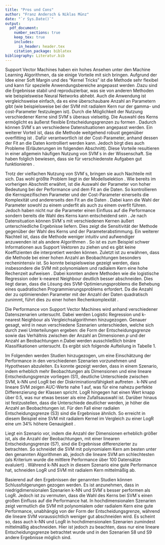 ```yaml
---
title: "Pros und Cons"
author: "Franz Andersch & Niklas Münz"
date: "`r Sys.Date()`"
output: 
  pdf_document:
    number_sections: true
    keep_tex: true
    includes:
      in_header: header.tex
    citation_package: biblatex
bibliography: Literatur.bib
---
```

\subsection{Pros}
Support Vector Machines haben ein hohes Ansehen unter den Machine Learning Algorithmen, da sie einige Vorteile mit sich bringen. Aufgrund der Idee einer Soft Margin und des "Kernel Tricks" ist die Methode sehr flexibel und kann für spezielle Anwendungsbereiche angepasst werden \parencite{bennettSupportVectorMachines2000}.Dazu sind die Ergebnisse stabil und reproduzierbar, was sie von anderen Methoden wie beispielsweise Neural Networks abhebt. Auch die Anwendung ist vergleichsweise einfach, da es eine überschaubare Anzahl an Parametern gibt (wie beispielsweise bei der SVM mit radialem Kern nur der gamma- und cost-Parameter festzulegen ist).\newline
Durch die Möglichkeit der Nutzung verschiedener Kerne sind SVM´s überaus vielseitig. Die Auswahl des Kerns ermöglicht es äußerst flexible Entscheidungsgrenzen zu formen \parencite{kuhnAppliedPredictiveModeling2013}. Dadurch können SVM´s an verschiedene Datensituationen angepasst werden.\newline
Ein weiterer Vorteil ist, dass die Methode weitgehend robust gegenüber overfitting ist \parencite{kuhnAppliedPredictiveModeling2013}. Dafür verantwortlich ist der Cost-Parameter, anhand dessen der Fit an die Daten kontrolliert werden kann. Jedoch birgt dies auch Probleme (Erläuterungen im folgenden Abschnitt).\newline
Diese Vorteile resultieren in einer allgemein häufigen Nutzung von SVM´s in der Wissenschaft. Sie haben folglich bewiesen, dass sie für verschiedenste Aufgaben gut funktionieren \parencite{kuhnAppliedPredictiveModeling2013}.

\subsection{Cons}
Trotz der vielfachen Nutzung von SVM´s, bringen sie auch Nachteile mit sich. Das wohl größte Problem liegt in der Modellselektion \parencite{bennettSupportVectorMachines2000}. Wie bereits im vorherigen Abschnitt erwähnt, ist die Auswahl der Parameter von hoher Bedeutung bei der Performance und dem Fit an die Daten. So kontrollieren die Kernspezifischen Parameter und der Cost-Parameter einerseits die Komplexität und andererseits den Fit an die Daten \parencite{kuhnAppliedPredictiveModeling2013}. Dabei kann die Wahl der Parameter sowohl zu einem underfit als auch zu einem overfit führen. Jedoch haben nicht nur die Parameter einen Einfluss auf die Performance sondern bereits die Wahl des Kerns kann entscheidend sein \parencite{burgesTutorialSupportVector1998}. Je nach Datensituation können SVM´s mit verschiedenen Kernen äußert unterschiedliche Ergebnisse liefern. Dies zeigt die Sensitivität der Methode gegenüber der Wahl des Kerns und der Parameterabstimmung.\newline
Ein weiterer Nachteil ist, dass die Methode weniger intuitiv und aufwendiger anzuwenden ist als andere Algorithmen \parencite{bennettSupportVectorMachines2000}. So ist es zum Beispiel schwer Informationen aus Support Vektoren zu ziehen und es gibt keine Koeffizienten die interpretiert werden können.\newline
Zuletzt ist zu erwähnen, dass die Methode bei einer hohen Anzahl an Beobachtungen besonders rechenintensiv ist. So konnte beispielsweise gezeigt werden, dass insbesondere die SVM mit polynomialem und radialem Kern eine hohe Rechenzeit aufweisen \parencite{scholzComparisonClassificationMethods2021}. Dabei konnten andere Methoden wie die logistische Regression oder k-nearest Neighbour deutlich besser abschneiden. Dies liegt daran, dass die Lösung des SVM-Optimierungsproblems die Behebung eines quadratischen Programmierungsproblems erfordert. Da die Anzahl der zu optimierenden Parameter mit der Anzahl der Daten quadratisch zunimmt, führt dies zu einer hohen Rechenkomplexität \parencite{kecmanSupportVectorMachines2005}.

\subsection{Hypothesen}
Die Performance von Support Vector Machines wird anhand verschiedener Datenszenarien untersucht. Dabei werden Logistic Regression und k-nearest Neighbour als Vergleichsalgorithmen hinzugezogen. Genauer gesagt, wird in neun verschiedene Szenarien unterschieden, welche sich durch zwei Unterteilungen ergeben: die Form der Entscheidungsgrenze sowie das Verhältnis zwischen der Anzahl an Dimensionen $p$ und der Anzahl an Beobachtungen $n$.Dabei werden ausschließlich binäre Klassifikationen untersucht. Es ergibt sich folgende Aufteilung in Tabelle 1.
\begin{table}[h]
\begin{center}
\begin{tabular}{ |c|c|c|c| }
 \hline
  & linear & polynomial & radial \\
 \hline
 $p \ll n$ & S1 & S2 & S3 \\
 \hline
 $p = n$ & S4 & S5 & S6 \\
 \hline
 $p \gg n$ & S7 & S8 & S9 \\
 \hline
\end{tabular}
\end{center}
\caption{Datensituationen}
\label{tab:datensituationen}
\end{table}
Im Folgenden werden Studien hinzugezogen, um eine Einschätzung der Performance in den verschiedenen Szenarien vorzunehmen und Hypothesen abzuleiten.\newline
Es konnte gezeigt werden, dass in einem Szenario, indem erheblich mehr Beobachtungen als Dimensionen und eine lineare Entscheidungsgrenze vorliegen (S1), deutliche Unterschiede zwischen SVM, k-NN und LogR bei der Diskriminationsfähigkeit auftreten \parencite{entezari-malekiComparisonClassificationMethods2009}. k-NN und lineare SVM zeigen AUC-Werte nahe 1 auf, was für eine nahezu perfekte Differenzierung der Klassen spricht. LogR hingegen hat einen Wert knapp über 0.5, was nur etwas besser als eine Zufallsauswahl ist. Darüber hinaus ist festzustellen, dass die Unterschiede deutlicher werden, je höher die Anzahl an Beobachtungen ist.\newline
Für den Fall einer radialen Entscheidungsgrenze (S3) sind die Ergebnisse ähnlich. So erreicht in diesem Beispiel eine SVM mit radialem Kernel im Vergleich zu einer LogR eine um 34% höhere Genauigkeit \parencite{faveroClassificationPerformanceEvaluation2022}.

Liegt ein Szenario vor, indem die Anzahl der Dimensionen erheblich größer ist, als die Anzahl der Beobachtungen, mit einer linearen Entscheidungsgrenze (S7), sind die Ergebnisse differenzierter zu betrachten. So schneidet die SVM mit polynomialem Kern am besten unter den genannten Algorithmen ab, jedoch die lineare SVM am schlechtesten (als Kriterium wurde die mittlere Performance über 100 Datensätze evaluiert) \parencite{scholzComparisonClassificationMethods2021}. Während k-NN auch in diesem Szenario eine gute Performance hat, schneiden LogR und SVM mit radialem Kern mittelmäßig ab.

Basierend auf den Ergebnissen der genannten Studien können Schlussfolgerungen gezogen werden. Es ist anzunehmen, dass in niedrigdimensionalen Szenarien k-NN und SVM´s besser performen als LogR. Jedoch ist zu vermuten, dass die Wahl des Kerns bei SVM´s einen großen Einfluss auf die Performance hat.\newline
In hochdimensionalen Szenarien zeigt vermutlich die SVM mit polynomialem oder radialem Kern eine gute Performance, unabhängig von der Form der Entscheidungsgrenze, während die lineare SVM voraussichtlich weniger gut abschneiden wird. Es scheint so, dass auch k-NN und LogR in hochdimensionalen Szenarien zumindest mittelmäßig abschneiden. Hier ist jedoch zu beachten, dass nur eine lineare Entscheidungsgrenze betrachtet wurde und in den Szenarien S8 und S9 andere Ergebnisse möglich sind.